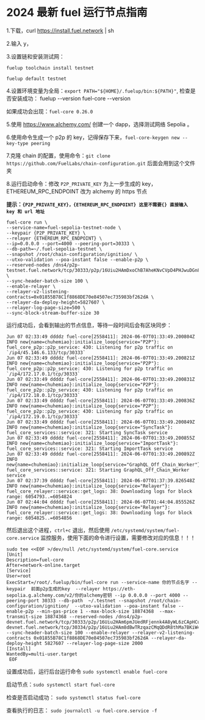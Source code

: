 # 2024 最新 fuel 运行节点指南

1.下载，curl <https://install.fuel.network> | sh

2.输入 y，

3.设置链和安装测试网：

`fuelup toolchain install testnet`

`fuelup default testnet`

4.设置环境变量为全局：`export PATH="${HOME}/.fuelup/bin:${PATH}"`, 检查是否安装成功： fuelup --version fuel-core --version

如果成功会出现：`fuel-core 0.26.0`

5.使用 <https://www.alchemy.com/> 创建一个 dapp，选择测试网络 Sepolia 。

6.使用命令生成一个 p2p 的 key，记得保存下来，`fuel-core-keygen new --key-type peering`

7.克隆 chain 的配置，使用命令：`git clone https://github.com/FuelLabs/chain-configuration.git` 后面会用到这个文件夹

8.运行启动命令：修改 `P2P_PRIVATE_KEY` 为上一步生成的 key， ETHEREUM_RPC_ENDPOINT 改为 alchemy 的 https 节点

**提示：`{P2P_PRIVATE_KEY}，{ETHEREUM_RPC_ENDPOINT} 这里不需要{} 直接输入 key 和 url 地址`**

```
fuel-core run \
--service-name=fuel-sepolia-testnet-node \
--keypair {P2P_PRIVATE_KEY} \
--relayer {ETHEREUM_RPC_ENDPOINT} \
--ip=0.0.0.0 --port=4000 --peering-port=30333 \
--db-path=~/.fuel-sepolia-testnet \
--snapshot /root/chain-configuration/ignition/ \
--utxo-validation --poa-instant false --enable-p2p \
--reserved-nodes /dns4/p2p-testnet.fuel.network/tcp/30333/p2p/16Uiu2HAmDxoChB7AheKNvCVpD4PHJwuDGn8rifMBEHmEynGHvHrf \
--sync-header-batch-size 100 \
--enable-relayer \
--relayer-v2-listening-contracts=0x01855B78C1f8868DE70e84507ec735983bf262dA \
--relayer-da-deploy-height=5827607 \
--relayer-log-page-size=500 \
--sync-block-stream-buffer-size 30
```

运行成功后，会看到输出的节点信息，等待一段时间后会有区块同步：

```
Jun 07 02:33:49 ddddz fuel-core[2558411]: 2024-06-07T01:33:49.200804Z  INFO new{name=chuhemiao}:initialize_loop{service="P2P"}: fuel_core_p2p::p2p_service: 430: Listening for p2p traffic on `/ip4/45.146.6.133/tcp/30333`
Jun 07 02:33:49 ddddz fuel-core[2558411]: 2024-06-07T01:33:49.200821Z  INFO new{name=chuhemiao}:initialize_loop{service="P2P"}: fuel_core_p2p::p2p_service: 430: Listening for p2p traffic on `/ip4/172.17.0.1/tcp/30333`
Jun 07 02:33:49 ddddz fuel-core[2558411]: 2024-06-07T01:33:49.200831Z  INFO new{name=chuhemiao}:initialize_loop{service="P2P"}: fuel_core_p2p::p2p_service: 430: Listening for p2p traffic on `/ip4/172.18.0.1/tcp/30333`
Jun 07 02:33:49 ddddz fuel-core[2558411]: 2024-06-07T01:33:49.200836Z  INFO new{name=chuhemiao}:initialize_loop{service="P2P"}: fuel_core_p2p::p2p_service: 430: Listening for p2p traffic on `/ip4/172.19.0.1/tcp/30333`
Jun 07 02:33:49 ddddz fuel-core[2558411]: 2024-06-07T01:33:49.200849Z  INFO new{name=chuhemiao}:initialize_loop{service="SyncTask"}: fuel_core_services::service: 321: Starting SyncTask service
Jun 07 02:33:49 ddddz fuel-core[2558411]: 2024-06-07T01:33:49.200855Z  INFO new{name=chuhemiao}:initialize_loop{service="ImportTask"}: fuel_core_services::service: 321: Starting ImportTask service
Jun 07 02:33:49 ddddz fuel-core[2558411]: 2024-06-07T01:33:49.200892Z  INFO new{name=chuhemiao}:initialize_loop{service="GraphQL_Off_Chain_Worker"}: fuel_core_services::service: 321: Starting GraphQL_Off_Chain_Worker service
Jun 07 02:37:39 ddddz fuel-core[2558411]: 2024-06-07T01:37:39.826548Z  INFO new{name=chuhemiao}:initialize_loop{service="Relayer"}: fuel_core_relayer::service::get_logs: 38: Downloading logs for block range: 6054793..=6054824
Jun 07 02:44:04 ddddz fuel-core[2558411]: 2024-06-07T01:44:04.855526Z  INFO new{name=chuhemiao}:initialize_loop{service="Relayer"}: fuel_core_relayer::service::get_logs: 38: Downloading logs for block range: 6054825..=6054856
```

然后退出这个进程，`ctrl+c` 退出，然后使用 `/etc/systemd/system/fuel-core.service` 监控服务，使用下面的命令进行设置，需要修改对应的信息！！！

```
sudo tee <<EOF >/dev/null /etc/systemd/system/fuel-core.service
[Unit]
Description=fuel-core
After=network-online.target
[Service]
User=root
ExecStart=/root/.fuelup/bin/fuel-core run --service-name 你的节点名字 --keypair  前面p2p生成的key  --relayer https://eth-sepolia.g.alchemy.com/v2/你的alchemy密钥 --ip 0.0.0.0 --port 4000 --peering-port 30333 --db-path  ~/.testnet --snapshot /root/chain-configuration/ignition/  --utxo-validation --poa-instant false --enable-p2p --min-gas-price 1 --max-block-size 18874368  --max-transmit-size 18874368 --reserved-nodes /dns4/p2p-devnet.fuel.network/tcp/30333/p2p/16Uiu2HAm6pmJUedRFjennk4A8yWL6zCApHCuykzRRroqMjjxZ8o6,/dns4/p2p-devnet.fuel.network/tcp/30334/p2p/16Uiu2HAm8dBwTRzqazCMqQDdR8thMa7BKiW4ep2B4DoQQp6Qhyfd  --sync-header-batch-size 100 --enable-relayer --relayer-v2-listening-contracts 0x01855B78C1f8868DE70e84507ec735983bf262dA --relayer-da-deploy-height 5827607 --relayer-log-page-size 2000
[Install]
WantedBy=multi-user.target
 EOF
```

设置成功后，运行后台运行命令 `sudo systemctl enable fuel-core`

启动节点：`sudo systemctl start fuel-core`

检查是否启动成功： `sudo systemctl status fuel-core`

查看执行的日志： `sudo journalctl -u fuel-core.service -f`

